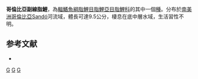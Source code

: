 {{Speciesbox 
| taxon = Parastremma album
| status = DD
| status_system = IUCN3.1
| authority =  [[Dahl|Dahl]], 1960
| synonyms = *''Parastremma alba''<br /><small>Dahl, 1960</small>
}}
'''哥倫比亞副線脂鯉'''，為[[輻鰭魚綱|輻鰭魚綱]][[脂鯉目|脂鯉目]][[脂鯉亞目|脂鯉亞目]][[脂鯉科|脂鯉科]]的其中一個[[種|種]]。分布於[[南美洲|南美洲]][[哥倫比亞|哥倫比亞]]Sandó河流域，體長可達9.5公分，棲息在底中層水域，生活習性不明。

==参考文献==
{{refbegin}}
*{{FishBase_species|genus=Parastremma|species=album|year=2014|month=1}}
{{refend}}

{{Taxonbar|from=Q6405427}}

[[Category:IUCN红色名录数据缺乏物种|G]]
[[Category:副線脂鯉屬|G]]
[[Category:1960年描述的鱼类|G]]


{{魚類小作品}}